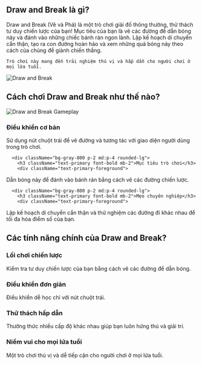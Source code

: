 ## Draw and Break là gì?
<div className="flex flex-col md:flex-row items-center gap-4 md:gap-8">
  <div className="w-full md:w-1/2 text-xl">
Draw and Break (Vẽ và Phá) là một trò chơi giải đố thông thường, thử thách tư duy chiến lược của bạn! Mục tiêu của bạn là vẽ các đường để dẫn bóng nảy và đánh vào những chiếc bánh rán ngon lành. Lập kế hoạch di chuyển cẩn thận, tạo ra con đường hoàn hảo và xem những quả bóng nảy theo cách của chúng để giành chiến thắng.

    Trò chơi này mang đến trải nghiệm thú vị và hấp dẫn cho người chơi ở mọi lứa tuổi.
</div>
  <div className="w-full md:w-1/2 flex justify-center items-center">
<img 
      src="https://imgs.crazygames.com/draw-and-break_16x9/20250226050342/draw-and-break_16x9-cover?metadata=none&quality=70&width=612.5" 
      alt="Draw and Break" 
      className="w-4/5 h-auto"
    />
</div>
</div>

## Cách chơi Draw and Break như thế nào?
<div className="flex flex-col md:flex-row items-center gap-4 md:gap-8">
  <div className="w-full md:w-1/2">
<img 
      src="https://imgs.crazygames.com/draw-and-break_16x9/20250226050342/draw-and-break_16x9-cover?metadata=none&quality=70&width=612.5" 
      alt="Draw and Break Gameplay" 
      className="w-4/5 h-auto mx-auto"
    />
</div>
  <div className="w-full md:w-1/2">
    <div className="grid grid-cols-1 gap-2 md:gap-4 mt-0">
      <div className="bg-gray-800 p-2 md:p-4 rounded-lg">
        <h3 className="text-primary font-bold mb-2">Điều khiển cơ bản</h3>
        <div className="text-primary-foreground">
Sử dụng nút chuột trái để vẽ đường và tương tác với giao diện người dùng trong trò chơi.
</div>
      </div>

      <div className="bg-gray-800 p-2 md:p-4 rounded-lg">
        <h3 className="text-primary font-bold mb-2">Mục tiêu trò chơi</h3>
        <div className="text-primary-foreground">
Dẫn bóng nảy để đánh vào bánh rán bằng cách vẽ các đường chiến lược.
</div>
      </div>

      <div className="bg-gray-800 p-2 md:p-4 rounded-lg">
        <h3 className="text-primary font-bold mb-2">Mẹo chuyên nghiệp</h3>
        <div className="text-primary-foreground">
Lập kế hoạch di chuyển cẩn thận và thử nghiệm các đường đi khác nhau để tối đa hóa điểm số của bạn.
</div>
      </div>
    </div>
  </div>
</div>

## Các tính năng chính của Draw and Break?
<div className="grid grid-cols-1 md:grid-cols-2 gap-2 md:gap-4">
  <div className="bg-gray-800 p-2 md:p-4 rounded-lg">
    <h3 className="text-primary font-bold mb-2">Lối chơi chiến lược</h3>
    <div className="text-primary-foreground">
Kiểm tra tư duy chiến lược của bạn bằng cách vẽ các đường để dẫn bóng.
</div>
  </div>

  <div className="bg-gray-800 p-2 md:p-4 rounded-lg">
    <h3 className="text-primary font-bold mb-2">Điều khiển đơn giản</h3>
    <div className="text-primary-foreground">
Điều khiển dễ học chỉ với nút chuột trái.
</div>
  </div>

  <div className="bg-gray-800 p-2 md:p-4 rounded-lg">
    <h3 className="text-primary font-bold mb-2">Thử thách hấp dẫn</h3>
    <div className="text-primary-foreground">
Thưởng thức nhiều cấp độ khác nhau giúp bạn luôn hứng thú và giải trí.
</div>
  </div>

  <div className="bg-gray-800 p-2 md:p-4 rounded-lg">
    <h3 className="text-primary font-bold mb-2">Niềm vui cho mọi lứa tuổi</h3>
    <div className="text-primary-foreground">
Một trò chơi thú vị và dễ tiếp cận cho người chơi ở mọi lứa tuổi.
</div>
  </div>
</div>